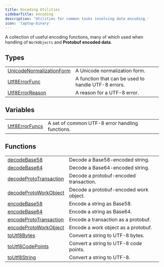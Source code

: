 ```yaml
---
title: Encoding Utilities
sidebarTitle: encoding
description: 'Utilities for common tasks involving data encoding.'
icon: 'laptop-binary'
---
```


A collection of useful encoding functions, many of which used when handling of `WorkObjects` and **Protobuf encoded data**.

## Types

|                                                                            |                                                     |
| -------------------------------------------------------------------------- | --------------------------------------------------- |
| [UnicodeNormalizationForm](/content/type-aliases/UnicodeNormalizationForm) | A Unicode normalization form.                       |
| [Utf8ErrorFunc](/content/type-aliases/Utf8ErrorFunc)                       | A function that can be used to handle UTF-8 errors. |
| [Utf8ErrorReason](/content/type-aliases/Utf8ErrorReason)                   | A reason for a UTF-8 error.                         |

## Variables

|                                                     |                                                 |
| --------------------------------------------------- | ----------------------------------------------- |
| [Utf8ErrorFuncs](/content/variables/Utf8ErrorFuncs) | A set of common UTF-8 error handling functions. |

## Functions

|                                                                     |                                        |
| ------------------------------------------------------------------- | -------------------------------------- |
| [decodeBase58](/content/functions/decodeBase58)                     | Decode a Base58-encoded string.        |
| [decodeBase64](/content/functions/decodeBase64)                     | Decode a Base64-encoded string.        |
| [decodeProtoTransaction](/content/functions/decodeProtoTransaction) | Decode a protobuf-encoded transaction. |
| [decodeProtoWorkObject](/content/functions/decodeProtoWorkObject)   | Decode a protobuf-encoded work object. |
| [encodeBase58](/content/functions/encodeBase58)                     | Encode a string as Base58.             |
| [encodeBase64](/content/functions/encodeBase64)                     | Encode a string as Base64.             |
| [encodeProtoTransaction](/content/functions/encodeProtoTransaction) | Encode a transaction as a protobuf.    |
| [encodeProtoWorkObject](/content/functions/encodeProtoWorkObject)   | Encode a work object as a protobuf.    |
| [toUtf8Bytes](/content/functions/toUtf8Bytes)                       | Convert a string to UTF-8 bytes.       |
| [toUtf8CodePoints](/content/functions/toUtf8CodePoints)             | Convert a string to UTF-8 code points. |
| [toUtf8String](/content/functions/toUtf8String)                     | Convert a string to UTF-8.             |

